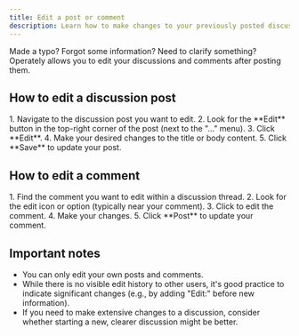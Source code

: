 ```yaml
---
title: Edit a post or comment
description: Learn how to make changes to your previously posted discussions and comments.
---
```



Made a typo? Forgot some information? Need to clarify something? Operately allows you to edit your discussions and comments after posting them.

## How to edit a discussion post

<Steps>
1.  Navigate to the discussion post you want to edit.
2.  Look for the **Edit** button in the top-right corner of the post (next to the "..." menu).
3.  Click **Edit**.
4.  Make your desired changes to the title or body content.
5.  Click **Save** to update your post.
</Steps>

## How to edit a comment

<Steps>
1.  Find the comment you want to edit within a discussion thread.
2.  Look for the edit icon or option (typically near your comment).
3.  Click to edit the comment.
4.  Make your changes.
5.  Click **Post** to update your comment.
</Steps>

## Important notes

*   You can only edit your own posts and comments.
*   While there is no visible edit history to other users, it's good practice to indicate significant changes (e.g., by adding "Edit:" before new information).
*   If you need to make extensive changes to a discussion, consider whether starting a new, clearer discussion might be better.
